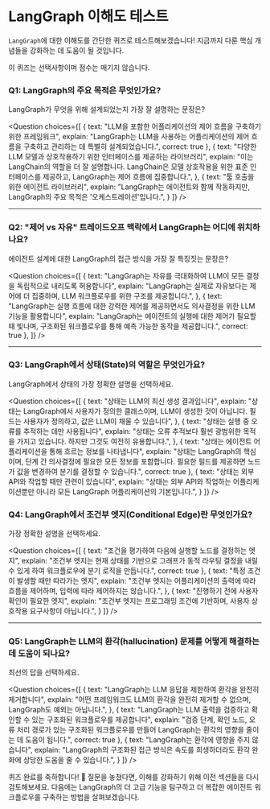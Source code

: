 # LangGraph 이해도 테스트

`LangGraph`에 대한 이해도를 간단한 퀴즈로 테스트해보겠습니다! 지금까지 다룬 핵심 개념들을 강화하는 데 도움이 될 것입니다.

이 퀴즈는 선택사항이며 점수는 매기지 않습니다.

### Q1: LangGraph의 주요 목적은 무엇인가요?
LangGraph가 무엇을 위해 설계되었는지 가장 잘 설명하는 문장은?

<Question
choices={[
  {
    text: "LLM을 포함한 어플리케이션의 제어 흐름을 구축하기 위한 프레임워크",
    explain: "LangGraph는 LLM을 사용하는 어플리케이션의 제어 흐름을 구축하고 관리하는 데 특별히 설계되었습니다.",
    correct: true
  },
  {
    text: "다양한 LLM 모델과 상호작용하기 위한 인터페이스를 제공하는 라이브러리",
    explain: "이는 LangChain의 역할을 더 잘 설명합니다. LangChain은 모델 상호작용을 위한 표준 인터페이스를 제공하고, LangGraph는 제어 흐름에 집중합니다.",
  },
  {
    text: "툴 호출을 위한 에이전트 라이브러리",
    explain: "LangGraph는 에이전트와 함께 작동하지만, LangGraph의 주요 목적은 '오케스트레이션'입니다.",
  }
]}
/>

---

### Q2: "제어 vs 자유" 트레이드오프 맥락에서 LangGraph는 어디에 위치하나요?
에이전트 설계에 대한 LangGraph의 접근 방식을 가장 잘 특징짓는 문장은?

<Question
choices={[
  {
    text: "LangGraph는 자유를 극대화하여 LLM이 모든 결정을 독립적으로 내리도록 허용합니다",
    explain: "LangGraph는 실제로 자유보다는 제어에 더 집중하며, LLM 워크플로우를 위한 구조를 제공합니다.",
  },
  {
    text: "LangGraph는 실행 흐름에 대한 강력한 제어를 제공하면서도 의사결정을 위한 LLM 기능을 활용합니다",
    explain: "LangGraph는 에이전트의 실행에 대한 제어가 필요할 때 빛나며, 구조화된 워크플로우를 통해 예측 가능한 동작을 제공합니다.",
    correct: true
  },
]}
/>

---

### Q3: LangGraph에서 상태(State)의 역할은 무엇인가요?
LangGraph에서 상태의 가장 정확한 설명을 선택하세요.

<Question
choices={[
  {
    text: "상태는 LLM의 최신 생성 결과입니다",
    explain: "상태는 LangGraph에서 사용자가 정의한 클래스이며, LLM이 생성한 것이 아닙니다. 필드는 사용자가 정의하고, 값은 LLM이 채울 수 있습니다",
  },
  {
    text: "상태는 실행 중 오류를 추적하는 데만 사용됩니다",
    explain: "상태는 오류 추적보다 훨씬 광범위한 목적을 가지고 있습니다. 하지만 그것도 여전히 유용합니다.",
  },
  {
    text: "상태는 에이전트 어플리케이션을 통해 흐르는 정보를 나타냅니다",
    explain: "상태는 LangGraph의 핵심이며, 단계 간 의사결정에 필요한 모든 정보를 포함합니다. 필요한 필드를 제공하면 노드가 값을 변경하여 분기를 결정할 수 있습니다.",
    correct: true
  },
  {
    text: "상태는 외부 API와 작업할 때만 관련이 있습니다",
    explain: "상태는 외부 API와 작업하는 어플리케이션뿐만 아니라 모든 LangGraph 어플리케이션의 기본입니다.",
  }
]}
/>

### Q4: LangGraph에서 조건부 엣지(Conditional Edge)란 무엇인가요?
가장 정확한 설명을 선택하세요.

<Question
choices={[
    {
    text: "조건을 평가하여 다음에 실행할 노드를 결정하는 엣지",
    explain: "조건부 엣지는 현재 상태를 기반으로 그래프가 동적 라우팅 결정을 내릴 수 있게 하여 워크플로우에 분기 로직을 만듭니다.",
    correct: true
  },
  {
    text: "특정 조건이 발생할 때만 따라가는 엣지",
    explain: "조건부 엣지는 어플리케이션의 출력에 따라 흐름을 제어하며, 입력에 따라 제어하지는 않습니다.",
  },
  {
    text: "진행하기 전에 사용자 확인이 필요한 엣지",
    explain: "조건부 엣지는 프로그래밍 조건에 기반하며, 사용자 상호작용 요구사항이 아닙니다.",
  }
]}
/>

---

### Q5: LangGraph는 LLM의 환각(hallucination) 문제를 어떻게 해결하는 데 도움이 되나요?
최선의 답을 선택하세요.

<Question
choices={[
  {
    text: "LangGraph는 LLM 응답을 제한하여 환각을 완전히 제거합니다",
    explain: "어떤 프레임워크도 LLM의 환각을 완전히 제거할 수 없으며, LangGraph도 예외는 아닙니다.",
  },
  {
    text: "LangGraph는 LLM 출력을 검증하고 확인할 수 있는 구조화된 워크플로우를 제공합니다",
    explain: "검증 단계, 확인 노드, 오류 처리 경로가 있는 구조화된 워크플로우를 만들어 LangGraph는 환각의 영향을 줄이는 데 도움이 됩니다.",
    correct: true
  },
  {
    text: "LangGraph는 환각에 영향을 주지 않습니다",
    explain: "LangGraph의 구조화된 접근 방식은 속도를 희생하더라도 환각 완화에 상당한 도움을 줄 수 있습니다.",
  }
]}
/>

퀴즈 완료를 축하합니다! 🎉 질문을 놓쳤다면, 이해를 강화하기 위해 이전 섹션들을 다시 검토해보세요. 다음에는 LangGraph의 더 고급 기능을 탐구하고 더 복잡한 에이전트 워크플로우를 구축하는 방법을 살펴보겠습니다.

